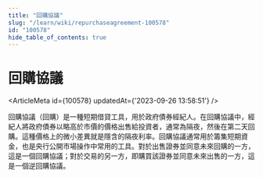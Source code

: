 ```yaml
---
title: "回購協議"
slug: "/learn/wiki/repurchaseagreement-100578"
id: "100578"
hide_table_of_contents: true
---
```



# 回購協議

<ArticleMeta id={100578} updatedAt={'2023-09-26 13:58:51'} />
<div className='border-solid border-b border-t-0 my-4 border-[var(--ifm-color-gray-300)]' />

回購協議（回購）是一種短期借貸工具，用於政府債券經紀人。在回購協議中，經紀人將政府債券以略高於市價的價格出售給投資者，通常為隔夜，然後在第二天回購。這種價格上的微小差異就是隱含的隔夜利率。回購協議通常用於籌集短期資金，也是央行公開市場操作中常用的工具。對於出售證券並同意未來回購的一方，這是一個回購協議；對於交易的另一方，即購買該證券並同意未來出售的一方，這是一個逆回購協議。
